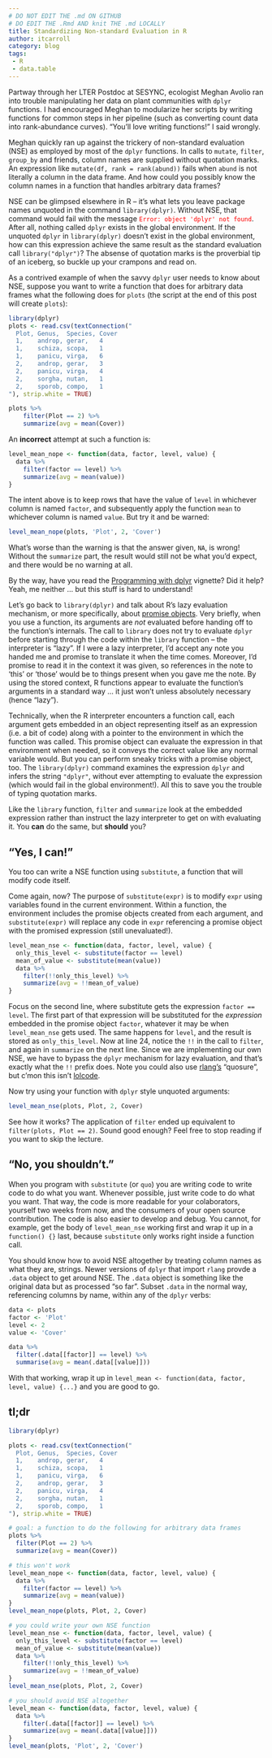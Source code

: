 ```yaml
---
# DO NOT EDIT THE .md ON GITHUB
# DO EDIT THE .Rmd AND knit THE .md LOCALLY
title: Standardizing Non-standard Evaluation in R
author: itcarroll
category: blog
tags:
 - R
 - data.table
---
```


Partway through her LTER Postdoc at SESYNC, ecologist Meghan Avolio ran into trouble manipulating her data on plant communities with `dplyr` functions. I had encouraged Meghan to modularize her scripts by writing functions for common steps in her pipeline (such as converting count data into rank-abundance curves). "You'll love writing functions!" I said wrongly.

Meghan quickly ran up against the trickery of non-standard evaluation (NSE) as employed by most of the `dplyr` functions. In calls to `mutate`, `filter`, `group_by` and friends, column names are supplied without quotation marks. An expression like `mutate(df, rank = rank(abund))` fails when `abund` is not literally a column in the data frame. And how could you possibly know the column names in a function that handles arbitrary data frames?

NSE can be glimpsed elsewhere in R -- it's what lets you leave package names unquoted in the command `library(dplyr)`. Without NSE, that command would fail with the message <span style="color:red;">`Error: object 'dplyr' not found`</span>. After all, nothing called `dplyr` exists in the global environment. If the unquoted `dplyr` in `library(dplyr)` doesn't exist in the global environment, how can this expression achieve the same result as the standard evaluation call `library("dplyr")`? The absense of quotation marks is the proverbial tip of an iceberg, so buckle up your crampons and read on.

As a contrived example of when the savvy `dplyr` user needs to know about NSE, suppose you want to write a function that does for arbitrary data frames what the following does for `plots` (the script at the end of this post will create `plots`):

```r
library(dplyr)
plots <- read.csv(textConnection("
  Plot, Genus,  Species, Cover
  1,    androp, gerar,   4
  1,    schiza, scopa,   1
  1,    panicu, virga,   6
  2,    androp, gerar,   3
  2,    panicu, virga,   4
  2,    sorgha, nutan,   1
  2,    sporob, compo,   1
"), strip.white = TRUE)
```

```r
plots %>%
    filter(Plot == 2) %>%
    summarize(avg = mean(Cover))
```

An **incorrect** attempt at such a function is:

```r
level_mean_nope <- function(data, factor, level, value) {
  data %>%
    filter(factor == level) %>%
    summarize(avg = mean(value))
}
```

The intent above is to keep rows that have the value of `level` in whichever column is named `factor`, and subsequently apply the function `mean` to whichever column is named `value`. But try it and be warned:

```r
level_mean_nope(plots, 'Plot', 2, 'Cover')
```

What's worse than the warning is that the answer given, `NA`, is wrong! Without the `summarize` part, the result would still not be what you'd expect, and there would be no warning at all.

By the way, have you read the [Programming with dplyr] vignette? Did it help? Yeah, me neither ... but this stuff is hard to understand!

Let's go back to `library(dplyr)` and talk about R's lazy evaluation mechanism, or more specifically, about [promise objects]. Very briefly, when you use a function, its arguments are *not* evaluated before handing off to the function's internals. The call to `library` does not try to evaluate `dplyr` before starting through the code within the `library` function -- the interpreter is "lazy". If I were a lazy interpreter, I'd accept any note you handed me and promise to translate it when the time comes. Moreover, I'd promise to read it in the context it was given, so references in the note to 'this' or 'those' would be to things present when you gave me the note. By using the stored context, R functions appear to evaluate the function's arguments in a standard way ... it just won't unless absolutely necessary (hence "lazy").

Technically, when the R interpreter encounters a function call, each argument gets embedded in an object representing itself as an expression (i.e. a bit of code) along with a pointer to the environment in which the function was called. This promise object can evaluate the expression in that environment when needed, so it conveys the correct value like any normal variable would. But you can perform sneaky tricks with a promise object, too. The `library(dplyr)` command examines the expression `dplyr` and infers the string `"dplyr"`, without ever attempting to evaluate the expression (which would fail in the global environment!). All this to save you the trouble of typing quotation marks.

Like the `library` function, `filter` and `summarize` look at the embedded expression rather than instruct the lazy interpreter to get on with evaluating it. You **can** do the same, but **should** you?

## "Yes, I can!"

You too can write a NSE function using `substitute`, a function that will modify code itself.

Come again, now? The purpose of `substitute(expr)` is to modify `expr` using variables found in the current environment. Within a function, the environment includes the promise objects created from each argument, and `substitute(expr)` will replace any code in `expr` referencing a promise object with the promised expression (still unevaluated!).

```r
level_mean_nse <- function(data, factor, level, value) {
  only_this_level <- substitute(factor == level)
  mean_of_value <- substitute(mean(value))
  data %>%
    filter(!!only_this_level) %>%
    summarize(avg = !!mean_of_value)
}
```

Focus on the second line, where substitute gets the expression `factor == level`. The first part of that expression will be substituted for the *expression* embedded in the promise object `factor`, whatever it may be when `level_mean_nse` gets used. The same happens for `level`, and the result is stored as `only_this_level`. Now at line 24, notice the `!!` in the call to `filter`, and again in `summarize` on the next line. Since we are implementing our own NSE, we have to bypass the `dplyr` mechanism for lazy evaluation, and that's exactly what the `!!` prefix does. Note you could also use [rlang's] "quosure", but c'mon this isn't [lolcode].

Now try using your function with `dplyr` style unquoted arguments:

```r
level_mean_nse(plots, Plot, 2, Cover)
```

See how it works? The application of `filter` ended up equivalent to `filter(plots, Plot == 2)`. Sound good enough? Feel free to stop reading if you want to skip the lecture.

## "No, you shouldn't."

When you program with `substitute` (or `quo`) you are writing code to write code to do what you want. Whenever possible, just write code to do what you want. That way, the code is more readable for your colaborators, yourself two weeks from now, and the consumers of your open source contribution. The code is also easier to develop and debug. You cannot, for example, get the body of `level_mean_nse` working first and wrap it up in a `function() {}` last, because `substitute` only works right inside a function call.

You should know how to avoid NSE altogether by treating column names as what they are, strings. Newer versions of `dplyr` that import `rlang` provde a `.data` object to get around NSE. The `.data` object is something like the original data but as processed "so far". Subset `.data` in the normal way, referencing columns by name, within any of the `dplyr` verbs:

```r
data <- plots
factor <- 'Plot'
level <- 2
value <- 'Cover'

data %>%
  filter(.data[[factor]] == level) %>%
  summarise(avg = mean(.data[[value]]))
```

With that working, wrap it up in `level_mean <- function(data, factor, level, value) {...}` and you are good to go.

## tl;dr

```r
library(dplyr)

plots <- read.csv(textConnection("
  Plot, Genus,  Species, Cover
  1,    androp, gerar,   4
  1,    schiza, scopa,   1
  1,    panicu, virga,   6
  2,    androp, gerar,   3
  2,    panicu, virga,   4
  2,    sorgha, nutan,   1
  2,    sporob, compo,   1
"), strip.white = TRUE)

# goal: a function to do the following for arbitrary data frames
plots %>%
  filter(Plot == 2) %>%
  summarize(avg = mean(Cover))

# this won't work
level_mean_nope <- function(data, factor, level, value) {
  data %>%
    filter(factor == level) %>%
    summarize(avg = mean(value))
}
level_mean_nope(plots, Plot, 2, Cover)

# you could write your own NSE function
level_mean_nse <- function(data, factor, level, value) {
  only_this_level <- substitute(factor == level)
  mean_of_value <- substitute(mean(value))
  data %>%
    filter(!!only_this_level) %>%
    summarize(avg = !!mean_of_value)
}
level_mean_nse(plots, Plot, 2, Cover)

# you should avoid NSE altogether
level_mean <- function(data, factor, level, value) {
  data %>%
    filter(.data[[factor]] == level) %>%
    summarize(avg = mean(.data[[value]]))
}
level_mean(plots, 'Plot', 2, 'Cover')
```

[Programming with dplyr]: https://cran.r-project.org/web/packages/dplyr/vignettes/programming.html
[promise objects]: https://cran.r-project.org/doc/manuals/r-release/R-lang.html#Promise-objects
[rlang's]: https://cran.r-project.org/package=rlang
[lolcode]: http://lolcode.org/

